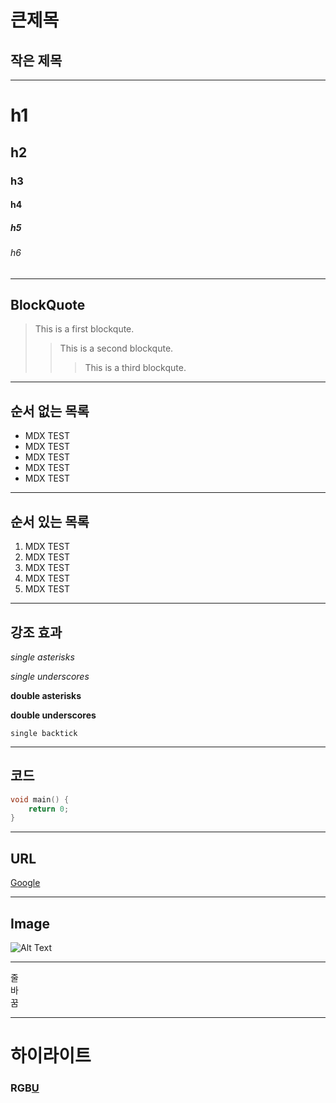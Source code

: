 큰제목
========

작은 제목
----------

***

# h1
## h2
### h3
#### h4
##### h5
###### h6

***
## BlockQuote

> This is a first blockqute.
>	> This is a second blockqute.
>	>	> This is a third blockqute.

***
## 순서 없는 목록

* MDX TEST
* MDX TEST
* MDX TEST
* MDX TEST
* MDX TEST

***
## 순서 있는 목록

1. MDX TEST
2. MDX TEST
3. MDX TEST
4. MDX TEST
5. MDX TEST

***
## 강조 효과

*single asterisks*

_single underscores_

**double asterisks**

__double underscores__

`single backtick`


***

## 코드
```c
void main() {
    return 0;
}
```

***
## URL

[Google](https://www.google.com/)

***
## Image

![Alt Text](../next.svg)

***

줄\
바\
꿈


***
# 하이라이트
### <R>R</R><G>G</G><B>B</B><U>U</U>